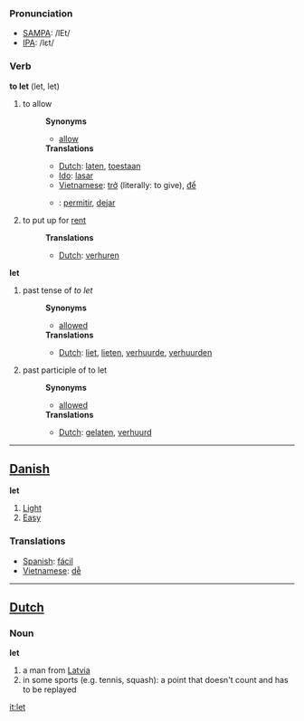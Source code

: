 === Pronunciation ===
*[[w:SAMPA|SAMPA]]: /lEt/
*[[w:IPA|IPA]]: /lεt/

=== Verb ===

'''to let''' (let, let)

#to allow
#:'''Synonyms'''
#:*[[allow]]
#:'''Translations'''
#:*[[Dutch]]: [[laten]], [[toestaan]]
#:*[[Ido]]: [[lasar]]
#:*[[Vietnamese]]: [[trở]] (literally: to give), [[để]]
#:*{{es}}: [[permitir]], [[dejar]]
#to put up for [[rent]]
#:'''Translations'''
#:*[[Dutch]]: [[verhuren]]


'''let'''

#past tense of ''to let''
#:'''Synonyms'''
#:*[[allowed]]
#:'''Translations'''
#:*[[Dutch]]: [[liet]], [[lieten]], [[verhuurde]], [[verhuurden]]
#past participle of to let
#:'''Synonyms'''
#:*[[allowed]]
#:'''Translations'''
#:*[[Dutch]]: [[gelaten]], [[verhuurd]]

----

==[[Danish]]==

'''let'''

#[[Light]]
#[[Easy]]

=== Translations ===
*[[Spanish]]: [[fácil]]
*[[Vietnamese]]: [[dễ]]

----

==[[Dutch]]==

===Noun===
'''let'''

#a man from [[Latvia]]
#in some sports (e.g. tennis, squash): a point that doesn't count and has to be replayed

[[it:let]]